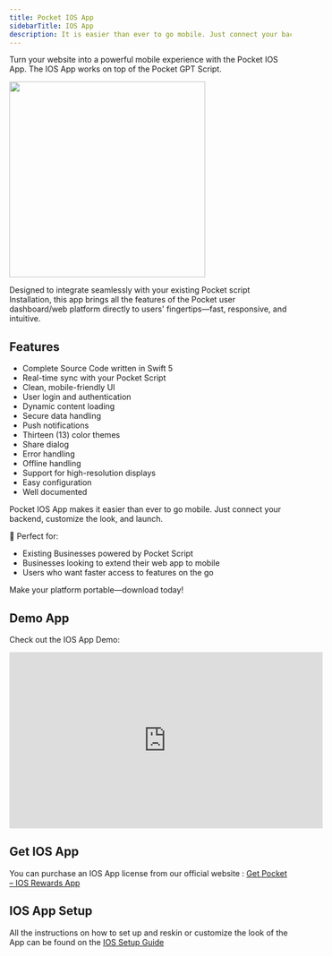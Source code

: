 ```yaml
---
title: Pocket IOS App
sidebarTitle: IOS App
description: It is easier than ever to go mobile. Just connect your backend, customize the look, and launch.
---
```


Turn your website into a powerful mobile experience with the Pocket IOS App. The IOS App works on top of the Pocket GPT Script.

<img height="350" src="/images/android_inline.png" />

Designed to integrate seamlessly with your existing Pocket script Installation, this app brings all the features of the Pocket user dashboard/web platform directly to users' fingertips—fast, responsive, and intuitive.

## Features
- Complete Source Code written in Swift 5
- Real-time sync with your Pocket Script  
- Clean, mobile-friendly UI  
- User login and authentication  
- Dynamic content loading 
- Secure data handling  
- Push notifications
- Thirteen (13) color themes
- Share dialog
- Error handling
- Offline handling
- Support for high-resolution displays
- Easy configuration
- Well documented

Pocket IOS App makes it easier than ever to go mobile. Just connect your backend, customize the look, and launch.

🚀 Perfect for:  
- Existing Businesses powered by Pocket Script
- Businesses looking to extend their web app to mobile  
- Users who want faster access to features on the go  

Make your platform portable—download today!

## Demo App

Check out the IOS App Demo: 

<iframe width="560" height="315" src="https://www.youtube.com/embed/7uzVYtkcaR4" title="Pocket - IOS App Demo" frameborder="0" allow="accelerometer; autoplay; clipboard-write; encrypted-media; gyroscope; picture-in-picture" allowfullscreen></iframe>


## Get IOS App 

You can purchase an IOS App license from our official website : [Get Pocket – IOS Rewards App](https://www.droidoxy.com/item/ios-rewards-app-pocket/)

## IOS App Setup

All the instructions on how to set up and reskin or customize the look of the App can be found on the [IOS Setup Guide](/ios/introduction)
